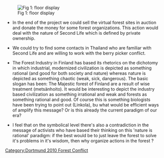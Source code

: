 {{dortmund forest conflict header}}
[[Image:Floorscheine.jpg|thumb|Fig 1: floor display]]

*In the end of the project we could sell the virtual forest sites in auction and donate the money for some forest organizations. This action would deal with the nature of Second Life which is defined by private ownership.

*We could try to find some contacts in Thailand who are familiar with Second Life and are willing to work with the berry picker conflict.

*The Forest Industry in Finland has based its rhetorics on the dichotomy in which industrial, modernized civilization is depicted as something rational (and good for both society and nature) whereas nature is depicted as something chaotic (weak, sick, dangerous). The basic slogan has been: The Majestic forest of Finland are a result of wise treatment (metsänhoito). It would be interesting to depict the industry based civilization as something irrational and weak and forests as something rational and good. Of course this is something biologists have been trying to point out (Linkola), bu what would be efficient ways of amplify this message? Or is this already the current paradigm of our era?

*I feel that on the symbolical level there's also a contradiction in the message of activists who have based their thinking on this 'nature is rational' paradigm: if the best would be to just leave the forest to solve it's problems in it's wisdom, then why organize actions in the forest ?

[[Category:Dortmund 2010 Forest Conflict]]
